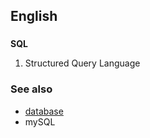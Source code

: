 ==English==
==={{initialism}}===
{{wikipedia}}
'''SQL'''

# Structured Query Language

===See also===
* [[database]]
* mySQL